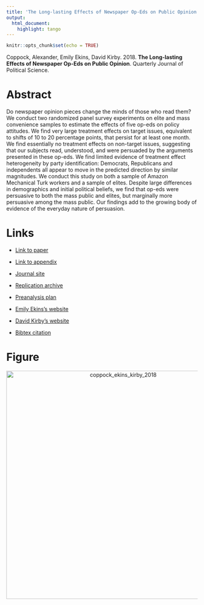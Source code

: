 ```yaml
---
title: 'The Long-lasting Effects of Newspaper Op-Eds on Public Opinion'
output:
  html_document:
    highlight: tango
---
```


```r
knitr::opts_chunk$set(echo = TRUE)
```

Coppock, Alexander, Emily Ekins, David Kirby. 2018. <b>The Long-lasting Effects of Newspaper Op-Eds on Public Opinion</b>. Quarterly Journal of Political Science.

# Abstract
Do newspaper opinion pieces change the minds of those who read them? We conduct two randomized panel survey experiments on elite and mass convenience samples to estimate the effects of five op-eds on policy attitudes. We find very large treatment effects on target issues, equivalent to shifts of 10 to 20 percentage points, that persist for at least one month. We find essentially no treatment effects on non-target issues, suggesting that our subjects read, understood, and were persuaded by the arguments presented in these op-eds. We find limited evidence of treatment effect heterogeneity by party identification: Democrats, Republicans and independents all appear to move in the predicted direction by similar magnitudes. We conduct this study on both a sample of Amazon Mechanical Turk workers and a sample of elites. Despite large differences in demographics and initial political beliefs, we find that op-eds were persuasive to both the mass public and elites, but marginally more persuasive among the mass public. Our findings add to the growing body of evidence of the everyday nature of persuasion.

# Links
 - <a href='coppock_ekins_kirby_2018.pdf' target='_blank'>Link to paper</a>
 - <a href='coppock_ekins_kirby_2018_appendix.pdf'target='_blank'>Link to appendix</a>
 - <a href='https://doi.org/10.1561/100.00016112'target='_blank'>Journal site</a>
 - <a href='https://doi.org/10.7910/DVN/3KBCJF'target='_blank'>Replication archive</a>
 - <a href='https://osf.io/rmkw3'target='_blank'>Preanalysis plan</a>

 - <a href= 'https://www.cato.org/people/emily-ekins' target='_blank'>Emily Ekins's website</a>
 - <a href= 'https://www.cato.org/people/david-kirby' target='_blank'>David Kirby's website</a>
 - <a href='coppock_ekins_kirby_2018.bib'target='_blank'>Bibtex citation</a>

# Figure
<center><img src="display_figures/coppock_ekins_kirby_2018_display.png" alt="coppock_ekins_kirby_2018" width="600"></center>